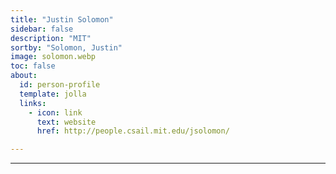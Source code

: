 ```yaml
---
title: "Justin Solomon"
sidebar: false
description: "MIT"
sortby: "Solomon, Justin"
image: solomon.webp
toc: false
about:
  id: person-profile
  template: jolla
  links:
    - icon: link
      text: website
      href: http://people.csail.mit.edu/jsolomon/

---
```

---


:::{#person-profile}
:::


